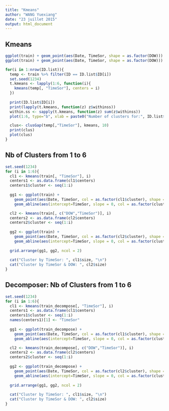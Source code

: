 ```yaml
---
title: "Kmeans"
author: "WANG Yuexiang"
date: "23 juillet 2015"
output: html_document
---
```



## Kmeans 
```r
ggplot(train) + geom_point(aes(Date, TimeSor, shape = as.factor(DOW)))
ggplot(train) + geom_point(aes(Date, TimeSor, shape = as.factor(DOW))) + facet_wrap(~ID)

for(i in 1:nrow(ID.list)){
  temp <- train %>% filter(ID == ID.list$ID[i])
  set.seed(1234)
  t.kmeans <- lapply(1:6, function(i){
    kmeans(temp[, "TimeSor"], centers = i)
  })
  
  print(ID.list$ID[i])
  print(lapply(t.kmeans, function(z) z$withinss))
  within.ss <- sapply(t.kmeans, function(z) sum(z$withinss))
  plot(1:6, type="b", xlab = paste0("Number of clusters for:", ID.list$ID[i]), ylab = "Within SS", within.ss)

  clus<- clusGap(temp[,"TimeSor"], kmeans, 10)
  print(clus)
  plot(clus)
}
```

## Nb of Clusters from 1 to 6
```r
set.seed(1234)
for (i in 1:6){
  cl1 <- kmeans(train[, "TimeSor"], i)
  centers1 <- as.data.frame(cl1$centers)
  centers1$cluster <- seq(1:i)
  
  gg1 <- ggplot(train) +
    geom_point(aes(Date, TimeSor, col = as.factor(cl1$cluster), shape = as.factor(DOW))) +
    geom_abline(aes(intercept=TimeSor, slope = 0, col = as.factor(cluster)),data=centers1) 

  cl2 <- kmeans(train[, c("DOW","TimeSor")], i)
  centers2 <- as.data.frame(cl2$centers)
  centers2$cluster <- seq(1:i)
 
  gg2 <- ggplot(train) +
    geom_point(aes(Date, TimeSor, col = as.factor(cl2$cluster), shape = as.factor(DOW))) +
    geom_abline(aes(intercept=TimeSor, slope = 0, col = as.factor(cluster)),data=centers2)
  
  grid.arrange(gg1, gg2, ncol = 2)
  
  cat("Cluster by TimeSor: ", cl1$size, "\n")
  cat("Cluster by TimeSor & DOW: ", cl2$size)
} 
```


## Decomposer: Nb of Clusters from 1 to 6
```r
set.seed(1234)
for (i in 1:6){
  cl1 <- kmeans(train_decompose[, "TimeSor"], i)
  centers1 <- as.data.frame(cl1$centers)
  centers1$cluster <- seq(1:i)
  names(centers1)[1] <- "TimeSor"
  
  gg1 <- ggplot(train_decompose) +
    geom_point(aes(Date, TimeSor, col = as.factor(cl1$cluster), shape = as.factor(DOW))) +
    geom_abline(aes(intercept=TimeSor, slope = 0, col = as.factor(cluster)),data=centers1) 

  cl2 <- kmeans(train_decompose[, c("DOW","TimeSor")], i)
  centers2 <- as.data.frame(cl2$centers)
  centers2$cluster <- seq(1:i)
 
  gg2 <- ggplot(train_decompose) +
    geom_point(aes(Date, TimeSor, col = as.factor(cl2$cluster), shape = as.factor(DOW))) +
    geom_abline(aes(intercept=TimeSor, slope = 0, col = as.factor(cluster)),data=centers2)
  
  grid.arrange(gg1, gg2, ncol = 2)
  
  cat("Cluster by TimeSor: ", cl1$size, "\n")
  cat("Cluster by TimeSor & DOW: ", cl2$size)
} 
```

